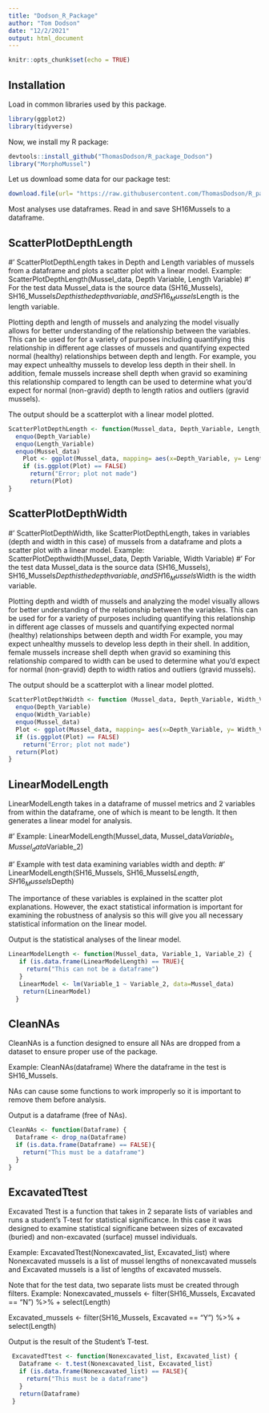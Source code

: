 ```yaml
---
title: "Dodson_R_Package"
author: "Tom Dodson"
date: "12/2/2021"
output: html_document
---
```


```r
knitr::opts_chunk$set(echo = TRUE)
```

## Installation

Load in common libraries used by this package.

```r
library(ggplot2)
library(tidyverse)
```

Now, we install my R package:

```r
devtools::install_github("ThomasDodson/R_package_Dodson")
library("MorphoMussel")
```


Let us download some data for our package test:

```r
download.file(url= "https://raw.githubusercontent.com/ThomasDodson/R_package_Dodson/master/data/SH16_Mussels.csv", destfile = "data/SH_16Mussels.csv")
```
Most analyses use dataframes. Read in and save SH16Mussels to a dataframe.

## ScatterPlotDepthLength

#' ScatterPlotDepthLength takes in Depth and Length variables of mussels from a dataframe and plots a scatter plot with a linear model. Example: ScatterPlotDepthLength(Mussel_data, Depth Variable, Length Variable)
#' For the test data Mussel_data is the source data (SH16_Mussels), SH16_Mussels$Depth is the depth variable, and SH16_Mussels$Length is the length variable.  

Plotting depth and length of mussels and analyzing the model visually allows for better understanding of the relationship between the variables. This can be used for for a variety of purposes including quantifying this relationship in different age classes of mussels and quantifying expected normal (healthy) relationships between depth and length. For example, you may expect unhealthy mussels to develop less depth in their shell. In addition, female mussels increase shell depth when gravid so examining this relationship compared to length can be used to determine what you'd expect for normal (non-gravid) depth to length ratios and outliers (gravid mussels).

The output should be a scatterplot with a linear model plotted. 
```r
ScatterPlotDepthLength <- function(Mussel_data, Depth_Variable, Length_Variable){
  enquo(Depth_Variable)
  enquo(Length_Variable)
  enquo(Mussel_data)
    Plot <- ggplot(Mussel_data, mapping= aes(x=Depth_Variable, y= Length_Variable)) + geom_point() + geom_smooth(method = "lm", color= "navy", size=0.5, fill="deeppink4") + labs(x="X_axis_label", y= "Y_axis_label", title= "Title")
    if (is.ggplot(Plot) == FALSE)
      return("Error; plot not made")
      return(Plot)
}
```

## ScatterPlotDepthWidth

#' ScatterPlotDepthWidth, like ScatterPlotDepthLength, takes in variables (depth and width in this case) of mussels from a dataframe and plots a scatter plot with a linear model. Example: ScatterPlotDepthwidth(Mussel_data, Depth Variable, Width Variable)
#' For the test data Mussel_data is the source data (SH16_Mussels), SH16_Mussels$Depth is the depth variable, and SH16_Mussels$Width is the width variable.  

Plotting depth and width of mussels and analyzing the model visually allows for better understanding of the relationship between the variables. This can be used for for a variety of purposes including quantifying this relationship in different age classes of mussels and quantifying expected normal (healthy) relationships between depth and width For example, you may expect unhealthy mussels to develop less depth in their shell. In addition, female mussels increase shell depth when gravid so examining this relationship compared to width can be used to determine what you'd expect for normal (non-gravid) depth to width ratios and outliers (gravid mussels).

The output should be a scatterplot with a linear model plotted.

```r
ScatterPlotDepthWidth <- function (Mussel_data, Depth_Variable, Width_Variable){
  enquo(Depth_Variable)
  enquo(Width_Variable)
  enquo(Mussel_data)
  Plot <- ggplot(Mussel_data, mapping= aes(x=Depth_Variable, y= Width_Variable)) + geom_point() + geom_smooth(method = "lm", color= "navy", size=0.5, fill="deeppink4")
  if (is.ggplot(Plot) == FALSE)
    return("Error; plot not made")
  return(Plot)
}
```
## LinearModelLength
LinearModelLength takes in a dataframe of mussel metrics and 2 variables from within the dataframe, one of which is meant to be length. It then generates a linear model for analysis.

#' Example: LinearModelLength(Mussel_data, Mussel_data$Variable_1, Mussel_data$Variable_2)

#' Example with test data examining variables width and depth:
#' LinearModelLength(SH16_Mussels, SH16_Mussels$Length, SH16_Mussels$Depth)

The importance of these variables is explained in the scatter plot explanations. However, the exact statistical information is important for examining the robustness of analysis so this will give you all necessary statistical information on the linear model. 

Output is the statistical analyses of the linear model. 

```r
LinearModelLength <- function(Mussel_data, Variable_1, Variable_2) {
   if (is.data.frame(LinearModelLength) == TRUE){
     return("This can not be a dataframe")
   }
   LinearModel <- lm(Variable_1 ~ Variable_2, data=Mussel_data)
    return(LinearModel)
  }
```

## CleanNAs

CleanNAs is a function designed to ensure all NAs are dropped from a dataset to ensure proper use of the package. 

Example: CleanNAs(dataframe)
Where the dataframe in the test is SH16_Mussels.

NAs can cause some functions to work improperly so it is important to remove them before analysis. 

Output is a dataframe (free of NAs).

```r
CleanNAs <- function(Dataframe) {
  Dataframe <- drop_na(Dataframe)
  if (is.data.frame(Dataframe) == FALSE){
    return("This must be a dataframe")
  }
}
```

## ExcavatedTtest

Excavated Ttest is a function that takes in 2 separate lists of variables and runs a student's T-test for statistical significance. In this case it was designed to examine statistical significane between sizes of excavated (buried) and non-excavated (surface) mussel individuals. 

Example: ExcavatedTtest(Nonexcavated_list, Excavated_list) where Nonexcavated mussels is a list of mussel lengths of nonexcavated mussels and Excavated mussels is a list of lengths of excavated mussels. 

Note that for the test data, two separate lists must be created through filters. 
Example:
Nonexcavated_mussels <- filter(SH16_Mussels, Excavated == "N") %>% 
 + select(Length)
 
Excavated_mussels <- filter(SH16_Mussels, Excavated == "Y") %>% 
 + select(Length)
 
Output is the result of the Student's T-test. 

```r
 ExcavatedTtest <- function(Nonexcavated_list, Excavated_list) {
   Dataframe <- t.test(Nonexcavated_list, Excavated_list)
   if (is.data.frame(Nonexcavated_list) == FALSE){
     return("This must be a dataframe")
   }
   return(Dataframe)
 }
```

